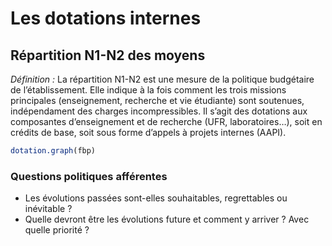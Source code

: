 # Les dotations internes 

## Répartition N1-N2 des moyens

_Définition :_ La répartition N1-N2 est une mesure de la politique budgétaire de l'établissement. Elle indique à la fois comment les trois missions principales (enseignement, recherche et vie étudiante) sont soutenues, indépendament des charges incompressibles. Il s'agit des dotations aux composantes d'enseignement et de recherche (UFR, laboratoires...), soit en crédits de base, soit sous forme d'appels à projets internes (AAPI).

```r
dotation.graph(fbp)
```

### Questions politiques afférentes 

- Les évolutions passées sont-elles souhaitables, regrettables ou inévitable ?
- Quelle devront être les évolutions future et comment y arriver ? Avec quelle priorité ? 